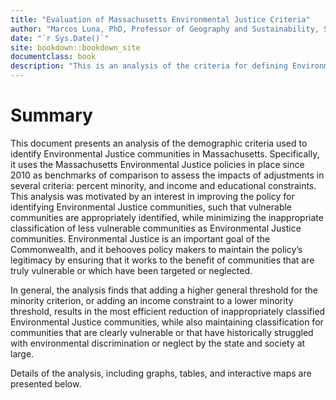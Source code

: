 ```yaml
--- 
title: "Evaluation of Massachusetts Environmental Justice Criteria"
author: "Marcos Luna, PhD, Professor of Geography and Sustainability, Salem State University"
date: "`r Sys.Date()`"
site: bookdown::bookdown_site
documentclass: book
description: "This is an analysis of the criteria for defining Environmental Justice communities in Massachusetts."
---
```


# Summary {-}

This document presents an analysis of the demographic criteria used to identify Environmental Justice communities in Massachusetts. Specifically, it uses the Massachusetts Environmental Justice policies in place since 2010 as benchmarks of comparison to assess the impacts of adjustments in several  criteria: percent minority, and income and educational constraints. This analysis was motivated by an interest in improving the policy for identifying Environmental Justice communities, such that vulnerable communities are appropriately identified, while minimizing the inappropriate classification of less vulnerable communities as Environmental Justice communities. Environmental Justice is an important goal of the Commonwealth, and it behooves policy makers to maintain the policy's legitimacy by ensuring that it works to the benefit of communities that are truly vulnerable or which have been targeted or neglected. 

In general, the analysis finds that adding a higher general threshold for the minority criterion, or adding an income constraint to a lower minority threshold, results in the most efficient reduction of inappropriately classified Environmental Justice communities, while also maintaining classification for communities that are clearly vulnerable or that have historically struggled with environmental discrimination or neglect by the state and society at large. 

Details of the analysis, including graphs, tables, and interactive maps are presented below.